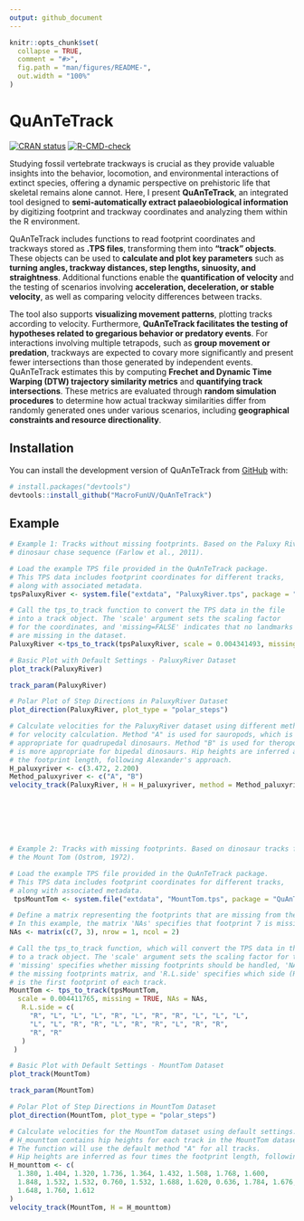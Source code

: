 ```yaml
---
output: github_document
---
```


<!-- README.md is generated from README.Rmd. Please edit that file -->

```r
knitr::opts_chunk$set(
  collapse = TRUE,
  comment = "#>",
  fig.path = "man/figures/README-",
  out.width = "100%"
)
```

# QuAnTeTrack

<!-- badges: start -->

[![CRAN status](https://www.r-pkg.org/badges/version/QuAnTeTrack)](https://CRAN.R-project.org/package=QuAnTeTrack)
[![R-CMD-check](https://github.com/MacroFunUV/QuAnTeTrack/actions/workflows/R-CMD-check.yaml/badge.svg)](https://github.com/MacroFunUV/QuAnTeTrack/actions/workflows/R-CMD-check.yaml)
<!-- badges: end -->

Studying fossil vertebrate trackways is crucial as they provide valuable insights into the behavior, locomotion, and environmental interactions of extinct species, offering a dynamic perspective on prehistoric life that skeletal remains alone cannot. Here, I present **QuAnTeTrack**, an integrated tool designed to **semi-automatically extract palaeobiological information** by digitizing footprint and trackway coordinates and analyzing them within the R environment. 

QuAnTeTrack includes functions to read footprint coordinates and trackways stored as **.TPS files**, transforming them into **"track" objects**. These objects can be used to **calculate and plot key parameters** such as **turning angles, trackway distances, step lengths, sinuosity, and straightness**. Additional functions enable the **quantification of velocity** and the testing of scenarios involving **acceleration, deceleration, or stable velocity**, as well as comparing velocity differences between tracks. 

The tool also supports **visualizing movement patterns**, plotting tracks according to velocity. Furthermore, **QuAnTeTrack facilitates the testing of hypotheses related to gregarious behavior or predatory events**. For interactions involving multiple tetrapods, such as **group movement or predation**, trackways are expected to covary more significantly and present fewer intersections than those generated by independent events. QuAnTeTrack estimates this by computing **Frechet and Dynamic Time Warping (DTW) trajectory similarity metrics** and **quantifying track intersections**. These metrics are evaluated through **random simulation procedures** to determine how actual trackway similarities differ from randomly generated ones under various scenarios, including **geographical constraints and resource directionality**.

## Installation

You can install the development version of QuAnTeTrack from [GitHub](https://github.com/) with:

``` r
# install.packages("devtools")
devtools::install_github("MacroFunUV/QuAnTeTrack")
```

## Example

``` r
# Example 1: Tracks without missing footprints. Based on the Paluxy River
# dinosaur chase sequence (Farlow et al., 2011).

# Load the example TPS file provided in the QuAnTeTrack package.
# This TPS data includes footprint coordinates for different tracks,
# along with associated metadata.
tpsPaluxyRiver <- system.file("extdata", "PaluxyRiver.tps", package = "QuAnTeTrack")

# Call the tps_to_track function to convert the TPS data in the file
# into a track object. The 'scale' argument sets the scaling factor
# for the coordinates, and 'missing=FALSE' indicates that no landmarks
# are missing in the dataset.
PaluxyRiver <-tps_to_track(tpsPaluxyRiver, scale = 0.004341493, missing = FALSE, NAs = NULL)

# Basic Plot with Default Settings - PaluxyRiver Dataset
plot_track(PaluxyRiver)

track_param(PaluxyRiver)

# Polar Plot of Step Directions in PaluxyRiver Dataset
plot_direction(PaluxyRiver, plot_type = "polar_steps")

# Calculate velocities for the PaluxyRiver dataset using different methods
# for velocity calculation. Method "A" is used for sauropods, which is more
# appropriate for quadrupedal dinosaurs. Method "B" is used for theropods, which
# is more appropriate for bipedal dinosaurs. Hip heights are inferred as four times
# the footprint length, following Alexander's approach.
H_paluxyriver <- c(3.472, 2.200)
Method_paluxyriver <- c("A", "B")
velocity_track(PaluxyRiver, H = H_paluxyriver, method = Method_paluxyriver)







# Example 2: Tracks with missing footprints. Based on dinosaur tracks from
# the Mount Tom (Ostrom, 1972).

# Load the example TPS file provided in the QuAnTeTrack package.
# This TPS data includes footprint coordinates for different tracks,
# along with associated metadata.
 tpsMountTom <- system.file("extdata", "MountTom.tps", package = "QuAnTeTrack")

# Define a matrix representing the footprints that are missing from the dataset.
# In this example, the matrix 'NAs' specifies that footprint 7 is missing in track 3.
NAs <- matrix(c(7, 3), nrow = 1, ncol = 2)

# Call the tps_to_track function, which will convert the TPS data in the file
# to a track object. The 'scale' argument sets the scaling factor for the coordinates,
# 'missing' specifies whether missing footprints should be handled, 'NAs' provides
# the missing footprints matrix, and 'R.L.side' specifies which side (Right or Left)
# is the first footprint of each track.
MountTom <- tps_to_track(tpsMountTom,
  scale = 0.004411765, missing = TRUE, NAs = NAs,
   R.L.side = c(
     "R", "L", "L", "L", "R", "L", "R", "R", "L", "L", "L",
     "L", "L", "R", "R", "L", "R", "R", "L", "R", "R",
     "R", "R"
   )
 )

# Basic Plot with Default Settings - MountTom Dataset
plot_track(MountTom)

track_param(MountTom)

# Polar Plot of Step Directions in MountTom Dataset
plot_direction(MountTom, plot_type = "polar_steps")

# Calculate velocities for the MountTom dataset using default settings.
# H_mounttom contains hip heights for each track in the MountTom dataset.
# The function will use the default method "A" for all tracks.
# Hip heights are inferred as four times the footprint length, following Alexander's approach.
H_mounttom <- c(
  1.380, 1.404, 1.320, 1.736, 1.364, 1.432, 1.508, 1.768, 1.600,
  1.848, 1.532, 1.532, 0.760, 1.532, 1.688, 1.620, 0.636, 1.784, 1.676, 1.872,
  1.648, 1.760, 1.612
)
velocity_track(MountTom, H = H_mounttom)
```
